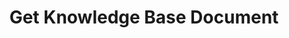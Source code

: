 ---
openapi: get /v1/knowledge-bases/{knowledge_base_id}/document/{document_id}
title: Get Knowledge Base Document
description: Get a document by it's ID
---